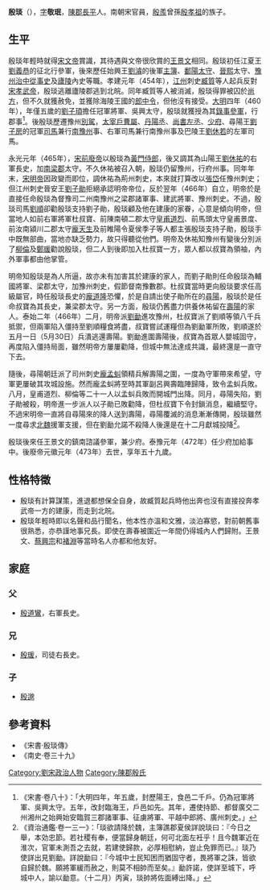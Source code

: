 '''殷琰'''（{{bd|415年||473年|CatIdx=X}}），[[表字|字]]'''敬珉'''，[[陳郡|陳郡]][[長平|長平]]人。南朝宋官員，[[殷羨|殷羨]]曾孫[[殷孝祖|殷孝祖]]的族子。

== 生平 ==
殷琰年輕時就得[[宋文帝|宋文帝]]賞識，其待遇與文帝很欣賞的[[王景文|王景文]]相同。殷琰初任江夏王[[劉義恭|劉義恭]]的征北行參軍，後來歷任始興王[[劉濬|劉濬]]的後軍[[主簿|主簿]]、[[鄱陽郡|鄱陽]][[太守|太守]]、[[晉熙郡|晉熙]]太守、[[豫州|豫州]][[治中從事史|治中從事史]]及[[廬陵郡|廬陵]]內史等職。孝建元年（454年），[[江州|江州]]刺史[[臧質|臧質]]等人起兵反對[[宋孝武帝|宋孝武帝]]，殷琰逃離廬陵郡逃到北皖。同年臧質等人被消滅，殷琰得罪被囚於[[尚方|尚方]]，但不久就獲赦免，並獲除海陵王國的[[郎中令|郎中令]]，但他沒有接受。[[大明_(劉宋)|大明]]四年（460年），年僅五歲的[[劉子頊|劉子頊]]擔任冠軍將軍、吳興太守，殷琰就獲授為其[[錄事參軍|錄事參軍]]，行郡事<ref>《宋書·卷八十》：「大明四年，年五歲，封歷陽王，食邑二千戶。仍為冠軍將軍、吳興太守。五年，改封臨海王，戶邑如先。其年，遷使持節、都督廣交二州湘州之始興始安臨賀三郡諸軍事、征虜將軍、平越中郎將、廣州刺史。」</ref>。後殷琰歷遷豫州[[別駕|別駕]]，[[太宰|太宰]][[戶曹|戶曹]][[屬|屬]]、[[丹陽丞|丹陽丞]]、[[尚書左丞|尚書左丞]]、[[少府|少府]]、尋陽王[[劉子房|劉子房]]的冠軍[[司馬|司馬]]兼行[[南豫州|南豫州]]事、右軍司馬兼行南豫州事及巴陵王[[劉休若|劉休若]]的左軍司馬。

永光元年（465年），[[宋前廢帝|宋前廢帝]]以殷琰為[[黃門侍郎|黃門侍郎]]，後又調其為山陽王[[劉休祐|劉休祐]]的右軍長史，加[[南梁郡|南梁郡]]太守。不久休祐被召入朝，殷琰仍留豫州，行府州事。同年年末，[[宋明帝|宋明帝]]因政變而即位，調休祐為荊州刺史，本來就打算改以[[張岱|張岱]]任豫州刺史；但江州刺史晉安王[[劉子勛|劉子勛]]拒絕承認明帝帝位，反於翌年（466年）自立，明帝於是直接任命殷琰為督豫司二州南豫州之梁郡諸軍事、建武將軍、豫州刺史。不過，殷琰司馬[[劉順|劉順]]卻勸殷琰支持劉子勛，殷琰顧及他在建康的家眷，心意是傾向明帝，但當地人如前右軍將軍杜叔寶、前陳南頓二郡太守[[皇甫道烈|皇甫道烈]]、前馬頭太守皇甫景度、前汝南潁川二郡太守[[龐天生|龐天生]]及前睢陽令夏侯季子等人都主張殷琰支持子勛，殷琰手中既無部曲，當地亦缺乏勢力，故只得聽從他們。明帝及休祐知豫州有變後分別派了[[柳倫|柳倫]]及[[鄭瑗|鄭瑗]]勸說殷琰，但二人到後即加入杜叔寶一方，眾人都以叔寶為領袖，內外軍事都由他掌管。

明帝知殷琰是為人所逼，故亦未有加害其於建康的家人，而劉子勛則任命殷琰為輔國將軍、梁郡太守，加豫州刺史，假節督南豫數郡。杜叔寶當時更向殷琰要求任高級屬官，時任殷琰長史的[[龐道隆|龐道隆]]恐懼，於是自請出使子勛所在的[[尋陽|尋陽]]，殷琰於是任命叔寶為其長史，兼梁郡太守。另一方面，殷琰仍舊盡力供養休祐留在[[壽陽|壽陽]]的家人。泰始二年（466年）二月，明帝派[[劉勔|劉勔]]進攻豫州，杜叔寶派了劉順等領八千兵抵禦，但兩軍陷入僵持至劉順糧食將盡，叔寶嘗試運糧但為劉勔軍所敗，劉順遂於五月一日（5月30日）兵潰逃還壽陽。劉勔進圍壽陽後，叔寶為首眾人嬰城固守，再度陷入僵持局面，雖然明帝方屢屢勸降，但城中無法達成共識，最終還是一直守下去。

隨後，尋陽朝廷派了司州刺史[[龐孟虯|龐孟虯]]領精兵解壽陽之圍，一度為守軍帶來希望，守軍更屢破其攻城設施。然而龐孟虯將至時其軍副呂興壽臨陣歸降，致令孟虯兵敗。八月，皇甫道烈、柳倫等二十一人以孟虯兵敗而開城門出降。同月，尋陽失陷，劉子勛被殺，明帝進一步派人以子勛已敗勸降，但杜叔寶下令封鎖消息，繼續堅守。不過宋明帝一直將自尋陽來的降人送到壽陽，尋陽覆滅的消息漸漸傳開，殷琰雖然一度尋求[[北魏|北魏]]援軍支援，但在劉勔允諾不殺降人後還是在十二月獻城投降<REF>《資治通鑑·卷一三一》：「琰欲請降於魏，主簿譙郡夏侯詳說琰曰：『今日之舉，本効忠節。若社稷有奉，便當歸身朝廷，何可北面左衽乎！且今魏軍近在淮次，官軍未測吾之去就，若建使歸款，必厚相慰納，豈止免罪而已。』琰乃使詳出見劉勔。詳說勔曰：『今城中士民知困而猶固守者，畏將軍之誅，皆欲自歸於魏。願將軍緩而赦之，則莫不相帥而至矣。』勔許諾，使詳至城下，呼城中人，諭以勔意。（十二月）丙寅，琰帥將佐面縛出降。」</REF>。

殷琰後來任王景文的鎮南諮議參軍，兼少府。泰豫元年（472年）任少府加給事中。後廢帝元徽元年（473年）去世，享年五十九歲。

== 性格特徵 ==
*殷琰有計算謀策，進退都想保全自身，故臧質起兵時他出奔也沒有直接投奔孝武帝一方的建康，而走到北皖。
*殷琰年輕時即以名聲和品行聞名，他本性亦溫和文雅，淡泊寡慾，對前朝舊事很熟悉，亦恭謹地事兄長。即使在壽春被圍近一年間仍得城內人們歸附。王景文、[[蔡興宗|蔡興宗]]和[[褚淵|褚淵]]等當時名人亦都和他友好。
== 家庭 ==
===父===
*[[殷道鸞|殷道鸞]]，右軍長史。
=== 兄 ===
*[[殷瑗|殷瑗]]，司徒右長史。
=== 子 ===
*[[殷邈|殷邈]]

== 參考資料 ==
*《宋書·殷琰傳》
*《南史·卷三十九》
{{reflist}}

[[Category:劉宋政治人物|Category:劉宋政治人物]]
[[Category:陳郡殷氏|Category:陳郡殷氏]]
